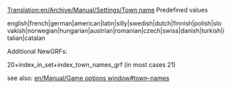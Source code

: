 [[Translation:en/Archive/Manual/Settings/Town name]]
Predefined values

english|french|german|american|latin|silly|swedish|dutch|finnish|polish|slovakish|norwegian|hungarian|austrian|romanian|czech|swiss|danish|turkish|italian|catalan

Additional NewGRFs:

20+index_in_set+index_town_names_grf 
(in most cases 21)

see also: [[en/Manual/Game options window#town-names]]